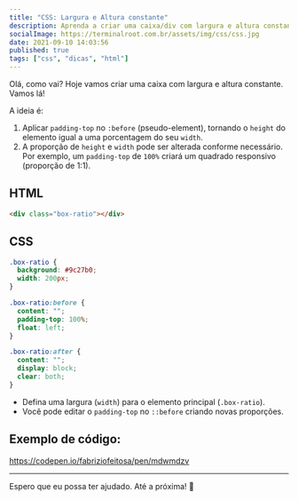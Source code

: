 ```yaml
---
title: "CSS: Largura e Altura constante"
description: Aprenda a criar uma caixa/div com largura e altura constante.
socialImage: https://terminalroot.com.br/assets/img/css/css.jpg
date: 2021-09-10 14:03:56
published: true
tags: ["css", "dicas", "html"]
---
```


Olá, como vai? Hoje vamos criar uma caixa com largura e altura constante. Vamos lá!

A ideia é:

1. Aplicar `padding-top` no `:before` (pseudo-element), tornando o `height` do elemento igual a uma porcentagem do seu `width`.
2. A proporção de `height` e `width` pode ser alterada conforme necessário. Por exemplo, um `padding-top` de `100%` criará um quadrado responsivo (proporção de 1:1).

## HTML

```html
<div class="box-ratio"></div>
```

## CSS

```css {3,8} showLineNumbers
.box-ratio {
  background: #9c27b0;
  width: 200px;
}

.box-ratio:before {
  content: "";
  padding-top: 100%;
  float: left;
}

.box-ratio:after {
  content: "";
  display: block;
  clear: both;
}
```

- Defina uma largura (`width`) para o elemento principal (`.box-ratio`).
- Você pode editar o `padding-top` no `::before` criando novas proporções.

## Exemplo de código:

https://codepen.io/fabriziofeitosa/pen/mdwmdzv

---

Espero que eu possa ter ajudado. Até a próxima! 🚀
